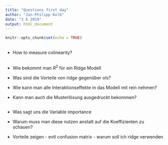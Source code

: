 ```yaml
---
title: "Questions first day"
author: "Jan-Philipp Kolb"
date: "3 6 2019"
output: html_document
---
```


```r
knitr::opts_chunk$set(echo = TRUE)
```

## 

- How to measure colinearity?


## 

- Wie bekommt man $R^2$ für ein Ridge Modell

- Was sind die Vorteile von ridge gegenüber ols?

- Wie kann man alle Interaktionseffekte in das Modell mit rein nehmen?

- Kann man auch die Musterlösung ausgedruckt bekommen?


##

- Was sagt uns die Variable importance
- Warum muss man diese nutzen anstatt auf die Koeffizienten zu schauen?


- Vorteile zeigen - evtl confusion matrix - warum soll ich ridge verwenden


